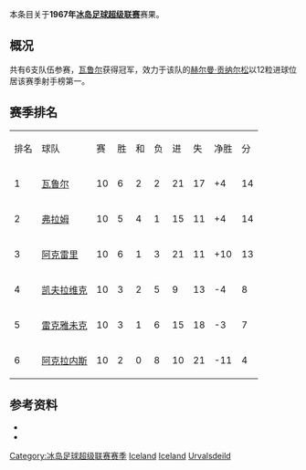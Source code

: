 本条目关于'''1967年[[冰岛足球超级联赛|冰岛足球超级联赛]]'''赛果。

==概况==
共有6支队伍参赛，[[瓦鲁尔足球俱乐部|瓦鲁尔]]获得冠军，效力于该队的[[赫尔曼·贡纳尔松|赫尔曼·贡纳尔松]]以12粒进球位居该赛季射手榜第一。

==赛季排名==
{| class="wikitable" style="text-align: center;"
|排名||球队||赛||胜||和||负||进||失||净胜||分
|-
|1||[[瓦鲁尔足球俱乐部|瓦鲁尔]]||10||6||2||2||21||17||+4||14
|-
|2||[[弗拉姆足球俱乐部|弗拉姆]]||10||5||4||1||15||11||+4||14
|-
|3||[[阿克雷里竞技俱乐部|阿克雷里]]||10||6||1||3||21||11||+10||13
|-
|4||[[凯夫拉维克足球俱乐部|凯夫拉维克]]||10||3||2||5||9||13||-4||8
|-
|5||[[雷克雅未克足球俱乐部|雷克雅未克]]||10||3||1||6||15||18||-3||7
|-
|6||[[阿克拉内斯竞技俱乐部|阿克拉内斯]]||10||2||0||8||10||21||-11||4
|}

==参考资料==
* {{cite web |title=Iceland Final League Tables 1912-1998 |url=http://www.rsssf.com/tablesi/ijshist.html |publisher=[[RSSSF|RSSSF]] |accessdate=2018-06-18 |archive-date=2019-12-25 |archive-url=https://web.archive.org/web/20191225230011/http://rsssf.com/tablesi/ijshist.html |dead-url=no }}
* {{cite web |title=Iceland - Topscorers |url=http://www.rsssf.com/tablesi/ijstops.html |website=www.rsssf.com |publisher=[[RSSSF|RSSSF]] |accessdate=2018-06-18 |archive-date=2019-04-07 |archive-url=https://web.archive.org/web/20190407162501/http://www.rsssf.com/tablesi/ijstops.html |dead-url=no }}

{{冰岛足球超级联赛赛季}}
{{1966–67 in European football (UEFA)}}
{{1967–68 in European football (UEFA)}}


[[Category:冰岛足球超级联赛赛季|Category:冰岛足球超级联赛赛季]]
[[Category:1966年至1967年本土足球联赛|Iceland]] 
[[Category:1967年至1968年本土足球联赛|Iceland]] 
[[Category:1967年冰岛|Urvalsdeild]]
